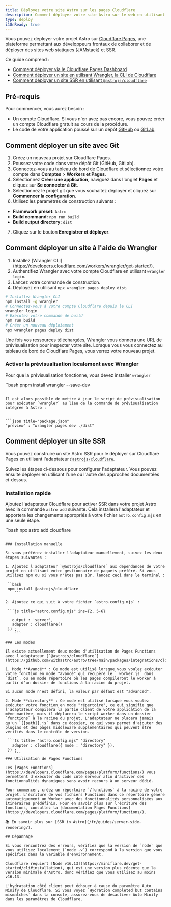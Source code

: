 ```yaml
---
title: Déployez votre site Astro sur les pages Cloudflare
description: Comment déployer votre site Astro sur le web en utilisant les pages Cloudflare.
type: deploy
i18nReady: true
---
```


Vous pouvez déployer votre projet Astro sur [Cloudflare Pages](https://pages.cloudflare.com/), une plateforme permettant aux développeurs frontaux de collaborer et de déployer des sites web statiques (JAMstack) et SSR.

Ce guide comprend :

- [Comment déployer via le Cloudflare Pages Dashboard](#comment-déployer-un-site-avec-git)
- [Comment déployer un site en utilisant Wrangler, la CLI de Cloudflare](#comment-déployer-un-site-à-laide-de-wrangler)
- [Comment déployer un site SSR en utilisant `@astrojs/cloudflare`](#comment-déployer-un-site-ssr)

## Pré-requis

Pour commencer, vous aurez besoin :

- Un compte Cloudflare. Si vous n'en avez pas encore, vous pouvez créer un compte Cloudflare gratuit au cours de la procédure.
- Le code de votre application poussé sur un dépôt [GitHub](https://github.com/) ou [GitLab](https://about.gitlab.com/).

## Comment déployer un site avec Git

1. Créez un nouveau projet sur Cloudflare Pages.
2. Poussez votre code dans votre dépôt Git (GitHub, GitLab).
3. Connectez-vous au tableau de bord de Cloudflare et sélectionnez votre compte dans **Comptes** > **Workers et Pages**.
4. Sélectionnez **Créer une application**, naviguez dans l'onglet **Pages** et cliquez sur **Se connecter à Git**.
5. Sélectionnez le projet git que vous souhaitez déployer et cliquez sur **Commencer la configuration**.
6. Utilisez les paramètres de construction suivants :

 - **Framework preset**: `Astro`
 - **Build command:** `npm run build`
 - **Build output directory:** `dist`

7. Cliquez sur le bouton **Enregistrer et déployer**.

## Comment déployer un site à l'aide de Wrangler

1. Installez [Wrangler CLI] (https://developers.cloudflare.com/workers/wrangler/get-started/).
2. Authentifiez Wrangler avec votre compte Cloudflare en utilisant `wrangler login`.
3. Lancez votre commande de construction.
4. Déployez en utilisant `npx wrangler pages deploy dist`.

```bash
# Installez Wrangler CLI
npm install -g wrangler
# Connectez-vous à votre compte Cloudflare depuis le CLI
wrangler login
# Exécutez votre commande de build
npm run build
# Créer un nouveau déploiement
npx wrangler pages deploy dist
```

Une fois vos ressources téléchargées, Wrangler vous donnera une URL de prévisualisation pour inspecter votre site. Lorsque vous vous connectez au tableau de bord de Cloudflare Pages, vous verrez votre nouveau projet.

### Activer la prévisualisation localement avec Wrangler

Pour que la prévisualisation fonctionne, vous devez installer `wrangler`

``bash
pnpm install wrangler --save-dev
```

Il est alors possible de mettre à jour le script de prévisualisation pour exécuter `wrangler` au lieu de la commande de prévisualisation intégrée à Astro :


```json title="package.json"
"preview" : "wrangler pages dev ./dist"
```

## Comment déployer un site SSR

Vous pouvez construire un site Astro SSR pour le déployer sur Cloudflare Pages en utilisant l'adaptateur [`@astrojs/cloudflare`](/fr/guides/integrations-guide/cloudflare/).

Suivez les étapes ci-dessous pour configurer l'adaptateur. Vous pouvez ensuite déployer en utilisant l'une ou l'autre des approches documentées ci-dessus.

### Installation rapide

Ajoutez l'adaptateur Cloudflare pour activer SSR dans votre projet Astro avec la commande `astro add` suivante. Cela installera l'adaptateur et apportera les changements appropriés à votre fichier `astro.config.mjs` en une seule étape.

``bash
npx astro add cloudflare
```

### Installation manuelle

Si vous préférez installer l'adaptateur manuellement, suivez les deux étapes suivantes :

1. Ajoutez l'adaptateur `@astrojs/cloudflare` aux dépendances de votre projet en utilisant votre gestionnaire de paquets préféré. Si vous utilisez npm ou si vous n'êtes pas sûr, lancez ceci dans le terminal :

 ``bash
 npm install @astrojs/cloudflare
    ```

2. Ajoutez ce qui suit à votre fichier `astro.config.mjs` :

 ```js title="astro.config.mjs" ins={2, 5-6}

   output : 'server',
   adapter : cloudflare()
 }) ;
    ```

### Les modes

Il existe actuellement deux modes d'utilisation de Pages Functions avec l'adaptateur [`@astrojs/cloudflare`](https://github.com/withastro/astro/tree/main/packages/integrations/cloudflare#readme).

1. Mode **Avancé** : Ce mode est utilisé lorsque vous voulez exécuter votre fonction en mode "avancé" qui récupère le `_worker.js` dans `dist`, ou en mode répertoire où les pages compileront le worker à partir d'un dossier de fonctions à la racine du projet.

Si aucun mode n'est défini, la valeur par défaut est "advanced".

2. Mode **directory** : Ce mode est utilisé lorsque vous voulez exécuter votre fonction en mode "répertoire", ce qui signifie que l'adaptateur compilera la partie client de votre application de la même manière, mais il déplacera le script worker dans un dossier `functions` à la racine du projet. L'adaptateur ne placera jamais qu'un `[[path]].js` dans ce dossier, ce qui vous permet d'ajouter des plugins et des pages middleware supplémentaires qui peuvent être vérifiés dans le contrôle de version.

 ```ts title= "astro.config.mjs" "directory"
   adapter : cloudflare({ mode : "directory" }),
 }) ;
    ```
### Utilisation de Pages Functions

Les [Pages Functions](https://developers.cloudflare.com/pages/platform/functions/) vous permettent d'exécuter du code côté serveur afin d'activer des fonctionnalités dynamiques sans avoir recours à un serveur dédié.

Pour commencer, créez un répertoire `/functions` à la racine de votre projet. L'écriture de vos fichiers Functions dans ce répertoire génère automatiquement un Worker avec des fonctionnalités personnalisées aux itinéraires prédéfinis. Pour en savoir plus sur l'écriture des fonctions, consultez la [documentation Pages Functions](https://developers.cloudflare.com/pages/platform/functions/).

📚 En savoir plus sur [SSR in Astro](/fr/guides/server-side-rendering/).

## Dépannage

Si vous rencontrez des erreurs, vérifiez que la version de `node` que vous utilisez localement (`node -v`) correspond à la version que vous spécifiez dans la variable d'environnement.

Cloudflare requiert [Node v16.13](https://miniflare.dev/get-started/cli#installation), qui est une version plus récente que la version minimale d'Astro, donc vérifiez que vous utilisez au moins v16.13.

L'hydratation côté client peut échouer à cause du paramètre Auto Minify de Cloudflare. Si vous voyez `Hydration completed but contains mismatches` dans la console, assurez-vous de désactiver Auto Minify dans les paramètres de Cloudflare.
